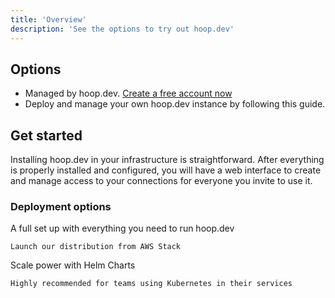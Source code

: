 ```yaml
---
title: 'Overview'
description: 'See the options to try out hoop.dev'
---
```


## Options

- Managed by hoop.dev. [Create a free account now](https://use.hoop.dev/register)
- Deploy and manage your own hoop.dev instance by following this guide.

## Get started

Installing hoop.dev in your infrastructure is straightforward. After everything is properly installed and configured, you will have a web interface to create and manage access to your connections for everyone you invite to use it.

### Deployment options

<CardGroup cols={2}>
  <Card
    title="Launch AWS Stack"
    icon="aws"
    href="/getting-started/installation/AWS"
  >
    A full set up with everything you need to run hoop.dev

    Launch our distribution from AWS Stack
  </Card>
  <Card
    title="Kubernetes"
    icon="dharmachakra"
    href="/getting-started/installation/kubernetes"
  >
    Scale power with Helm Charts

    Highly recommended for teams using Kubernetes in their services
  </Card>
</CardGroup>
